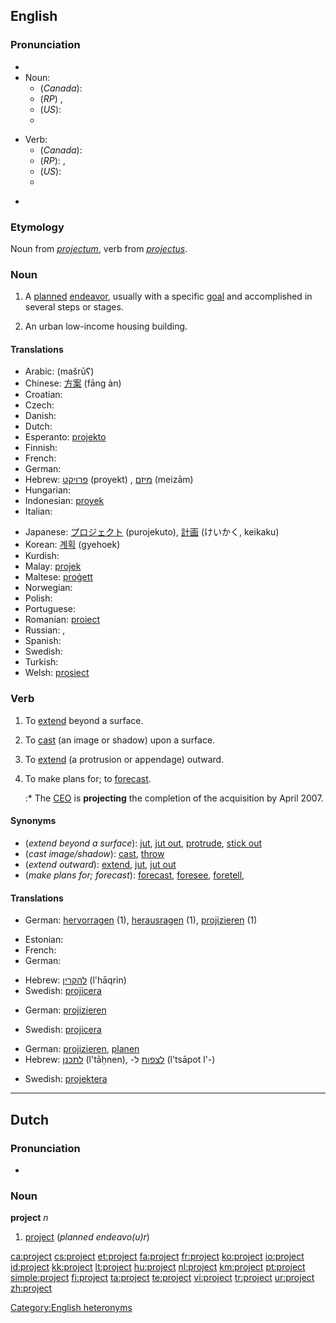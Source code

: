 {{wikipedia|dab=project (disambiguation)|project}}
==English==

===Pronunciation===
* {{audio|En-us-project.ogg|audio (US)}}
* Noun:
** (''Canada''): {{IPA|/ˈpɹɑdʒεk̚t/}}
** (''RP'') {{IPA|/ˈpɹəʊʤεkt/|/pɹɒʤεkt/}}, {{SAMPA|/"pr@UdZEkt/|/"prQdZEkt/}}
** (''US''): {{IPA|/ˈpɻɑʤεkt/}}
** {{Audio|en-ca-project-noun.ogg|Audio (Canada) (noun)}}

* Verb:
** (''Canada''): {{IPA|/pɹəˈʤεk̚t/}}
** (''RP''): {{IPA|/prəˈʤεkt/}}, {{SAMPA|/pr@"dZEkt/}}
** (''US''): {{IPA|/pɻəˈʤεkt/}}
** {{Audio|en-ca-project-verb.ogg|Audio (Canada) (verb)}}

* {{rhymes|ɛkt}}

===Etymology===
Noun from {{etyl|la}} ''[[projectum]]'', verb from ''[[projectus]]''.

===Noun===
{{wikipedia}}
{{en-noun}}

# A [[plan]]ned [[endeavor]], usually with a specific [[goal]] and accomplished in several steps or stages.
# {{US}} An urban low-income housing building.

====Translations====

{{trans-top|planned endeavo(u)r}}
* Arabic: {{Arab|[[مشروع]]}} (mašrūʕ) {{m}}
* Chinese: [[方案]] (fāng àn)
* Croatian: {{t-|hr|projekt|m}}
* Czech: {{t+|cs|projekt|m}}
* Danish: {{t-|da|projekt}}
* Dutch: {{t+|nl|project|n}}
* Esperanto: [[projekto]]
* Finnish: {{t+|fi|suunnitelma}}
* French: {{t+|fr|projet|m}}
* German: {{t+|de|Projekt|n}}
* Hebrew: [[פרויקט]] (proyekt) {{m}}, [[מיזם]] (meizām) {{m}}
* Hungarian: {{t+|hu|terv}}
* Indonesian: [[proyek]]
* Italian: {{t+|it|progetto|m}}
{{trans-mid}}
* Japanese: [[プロジェクト]] (purojekuto), [[計画]] (けいかく, keikaku)
* Korean: [[계획]] (gyehoek)
* Kurdish: {{KUchar|[[پرۆژه‌]]}}
* Malay: [[projek]]
* Maltese: [[proġett]] {{m}}
* Norwegian: {{t-|no|prosjekt|n}}
* Polish: {{t+|pl|projekt|m}}
* Portuguese: {{t+|pt|projeto|m}}
* Romanian: [[proiect]] {{n}}
* Russian: {{t+|ru|план|m|tr=plan|sc=Cyrl}}, {{t+|ru|проект|m|tr=projékt|sc=Cyrl}}
* Spanish: {{t+|es|proyecto|m}}
* Swedish: {{t+|sv|projekt|c}}
* Turkish: {{t+|tr|proje}}
* Welsh: [[prosiect]] {{m}}
{{trans-bottom}}

{{trans-top|Urban low-income housing building}}
{{trans-mid}}
{{trans-bottom}}

===Verb===
{{en-verb}}

# {{intransitive}} To [[extend]] beyond a surface.
# {{transitive}} To [[cast]] (an image or shadow) upon a surface.
# {{transitive}}  To [[extend]] (a protrusion or appendage) outward.
# {{transitive}}  To make plans for; to [[forecast]].
#:* The [[CEO]] is '''projecting''' the completion of the acquisition by April 2007.

====Synonyms====
* (''extend beyond a surface''): [[jut]], [[jut out]], [[protrude]], [[stick out]]
* (''cast image/shadow''): [[cast]], [[throw]]
* (''extend outward''): [[extend]], [[jut]], [[jut out]]
* (''make plans for; forecast''): [[forecast]], [[foresee]], [[foretell]],

====Translations====

{{trans-top|extend beyond a surface}}
* German: [[hervorragen]] (1), [[herausragen]] (1), [[projizieren]] (1)
{{trans-mid}}
{{trans-bottom}}

{{trans-top|cast (image/shadow)}}
* Estonian: {{t+|et|kujutama}}
* French: {{t+|fr|projeter}}
* German: {{t+|de|projizieren}}
{{trans-mid}}
* Hebrew: [[להקרין]] (l'hāqrin)
* Swedish: [[projicera]]
{{trans-bottom}}

{{trans-top|extend outward}}
* German: [[projizieren]]
{{trans-mid}}
* Swedish: [[projicera]]
{{trans-bottom}}

{{trans-top|make plans for; forecast}}
* German: [[projizieren]], [[planen]]
* Hebrew: [[לתכנן]] (l'tāḥnen), -[[לצפות]] ל (l'tsāpot l'-)
{{trans-mid}}
* Swedish: [[projektera]]
{{trans-bottom}}

[[Category:English heteronyms]]

----

==Dutch==

===Pronunciation===
* {{audio|Nl-project.ogg|audio}}

===Noun===
'''project''' ''n''

# [[#English|project]] (''planned endeavo(u)r'')

[[ca:project]]
[[cs:project]]
[[et:project]]
[[fa:project]]
[[fr:project]]
[[ko:project]]
[[io:project]]
[[id:project]]
[[kk:project]]
[[lt:project]]
[[hu:project]]
[[nl:project]]
[[km:project]]
[[pt:project]]
[[simple:project]]
[[fi:project]]
[[ta:project]]
[[te:project]]
[[vi:project]]
[[tr:project]]
[[ur:project]]
[[zh:project]]